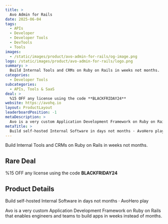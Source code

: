 ```yaml
---
title: >
  Avo Admin for Rails
date: 2025-06-04
tags:
  - APIs
  - Developer
  - Developer Tools
  - DevTools
  - Tools
images:
  - /static/images/product/avo-admin-for-rails/og-image.png
logo: /static/images/product/avo-admin-for-rails/logo.png
summary: >
  Build Internal Tools and CRMs on Ruby on Rails in weeks not months.
categories:
  - Developer Tools
subcategories:
  - APIs, Tools & SaaS
deal: >
  %15 OFF any license using the code **BLACKFRIDAY24**
website: https://avohq.io
layout: ProductLayout
leaderboardPosition: -1
metaDescription: >
  Avo is a very custom Application Development Framework on Ruby on Rails that enables engineers and teams to build apps in weeks instead of months.
metaTitle: >
  Build self-hosted Internal Software in days not months · AvoHero play
---
```

Build Internal Tools and CRMs on Ruby on Rails in weeks not months.

## Rare Deal

%15 OFF any license using the code **BLACKFRIDAY24**

## Product Details

Build self-hosted Internal Software in days not months · AvoHero play

Avo is a very custom Application Development Framework on Ruby on Rails that enables engineers and teams to build apps in weeks instead of months.
